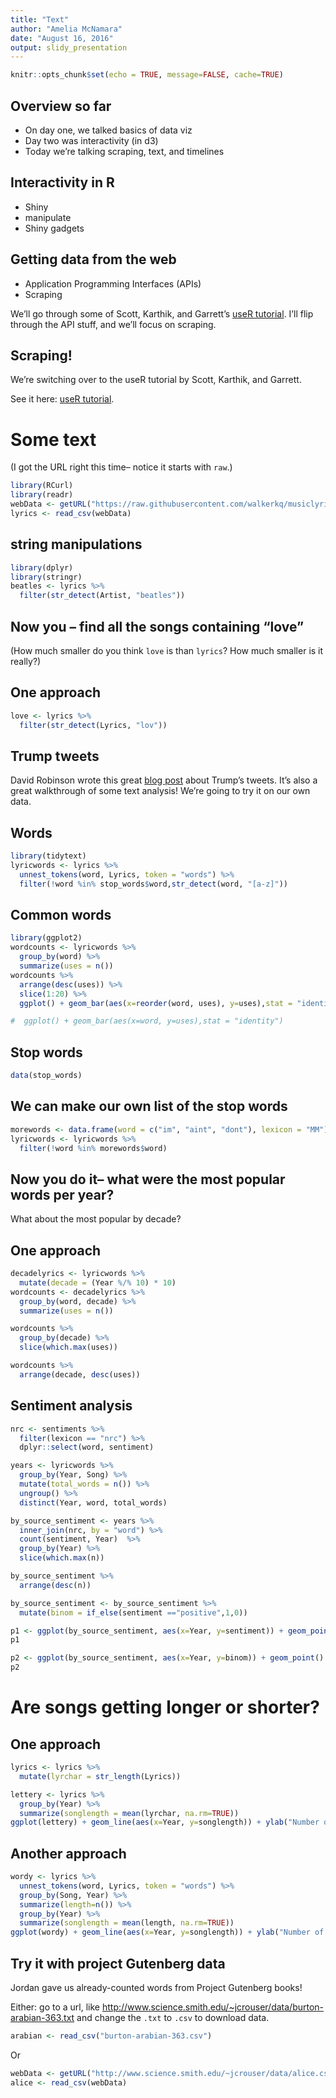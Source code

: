 ```yaml
---
title: "Text"
author: "Amelia McNamara"
date: "August 16, 2016"
output: slidy_presentation
---
```


```r
knitr::opts_chunk$set(echo = TRUE, message=FALSE, cache=TRUE)
```

## Overview so far
- On day one, we talked basics of data viz
- Day two was interactivity (in d3)
- Today we're talking scraping, text, and timelines

## Interactivity in R
- Shiny
- manipulate
- Shiny gadgets

## Getting data from the web
- Application Programming Interfaces (APIs)
- Scraping

We'll go through some of Scott, Karthik, and Garrett's [useR tutorial](https://github.com/AmeliaMN/user2016-tutorial/). I'll flip through the API stuff, and we'll focus on scraping. 

## Scraping!

We're switching over to the useR tutorial by Scott, Karthik, and Garrett. 

See it here: [useR tutorial](https://github.com/AmeliaMN/user2016-tutorial/).

# Some text

(I got the URL right this time-- notice it starts with `raw`.)

```r
library(RCurl)
library(readr)
webData <- getURL("https://raw.githubusercontent.com/walkerkq/musiclyrics/master/billboard_lyrics_1964-2015.csv")
lyrics <- read_csv(webData)
```

## string manipulations

```r
library(dplyr)
library(stringr)
beatles <- lyrics %>%
  filter(str_detect(Artist, "beatles"))
```

## Now you -- find all the songs containing "love"

(How much smaller do you think `love` is than `lyrics`? How much smaller is it really?)


## One approach

```r
love <- lyrics %>%
  filter(str_detect(Lyrics, "lov"))
```



## Trump tweets

David Robinson wrote this great [blog post](http://varianceexplained.org/r/trump-tweets/) about Trump's tweets. It's also a great walkthrough of some text analysis! We're going to try it on our own data. 


## Words

```r
library(tidytext)
lyricwords <- lyrics %>%
  unnest_tokens(word, Lyrics, token = "words") %>%
  filter(!word %in% stop_words$word,str_detect(word, "[a-z]"))
```


## Common words
```r
library(ggplot2)
wordcounts <- lyricwords %>%
  group_by(word) %>%
  summarize(uses = n())
wordcounts %>%
  arrange(desc(uses)) %>%
  slice(1:20) %>%
  ggplot() + geom_bar(aes(x=reorder(word, uses), y=uses),stat = "identity")

#  ggplot() + geom_bar(aes(x=word, y=uses),stat = "identity")
```

## Stop words

```r
data(stop_words)
```

## We can make our own list of the stop words

```r
morewords <- data.frame(word = c("im", "aint", "dont"), lexicon = "MM")
lyricwords <- lyricwords %>%
  filter(!word %in% morewords$word)
```

## Now you do it-- what were the most popular words per year?
What about the most popular by decade? 

## One approach
```r
decadelyrics <- lyricwords %>%
  mutate(decade = (Year %/% 10) * 10)
wordcounts <- decadelyrics %>%
  group_by(word, decade) %>%
  summarize(uses = n()) 

wordcounts %>%
  group_by(decade) %>%
  slice(which.max(uses))

wordcounts %>%
  arrange(decade, desc(uses)) 
```


## Sentiment analysis
```r
nrc <- sentiments %>%
  filter(lexicon == "nrc") %>%
  dplyr::select(word, sentiment)
```

```r
years <- lyricwords %>%
  group_by(Year, Song) %>%
  mutate(total_words = n()) %>%
  ungroup() %>%
  distinct(Year, word, total_words)
```

```r
by_source_sentiment <- years %>%
  inner_join(nrc, by = "word") %>%
  count(sentiment, Year)  %>%
  group_by(Year) %>%
  slice(which.max(n))

by_source_sentiment %>%
  arrange(desc(n)) 

by_source_sentiment <- by_source_sentiment %>%
  mutate(binom = if_else(sentiment =="positive",1,0))

p1 <- ggplot(by_source_sentiment, aes(x=Year, y=sentiment)) + geom_point() 
p1 

p2 <- ggplot(by_source_sentiment, aes(x=Year, y=binom)) + geom_point() + geom_smooth(aes(y=binom), method="glm", method.args = list(family = "binomial"), se=FALSE, fullrange=TRUE)+xlim(1960, 2040)
p2
```

# Are songs getting longer or shorter?

## One approach

```r
lyrics <- lyrics %>%
  mutate(lyrchar = str_length(Lyrics))

lettery <- lyrics %>%
  group_by(Year) %>%
  summarize(songlength = mean(lyrchar, na.rm=TRUE))
ggplot(lettery) + geom_line(aes(x=Year, y=songlength)) + ylab("Number of letters in lyrics")
```
## Another approach 
```r
wordy <- lyrics %>%
  unnest_tokens(word, Lyrics, token = "words") %>%
  group_by(Song, Year) %>%
  summarize(length=n()) %>%
  group_by(Year) %>%
  summarize(songlength = mean(length, na.rm=TRUE))
ggplot(wordy) + geom_line(aes(x=Year, y=songlength)) + ylab("Number of words in lyrics")
```

## Try it with project Gutenberg data
Jordan gave us already-counted words from Project Gutenberg books! 

Either: go to a url, like [http://www.science.smith.edu/~jcrouser/data/burton-arabian-363.txt](http://www.science.smith.edu/~jcrouser/data/burton-arabian-363.txt) and change the `.txt` to `.csv` to download data. 

```r
arabian <- read_csv("burton-arabian-363.csv")
```

Or

```r
webData <- getURL("http://www.science.smith.edu/~jcrouser/data/alice.csv")
alice <- read_csv(webData)
```
